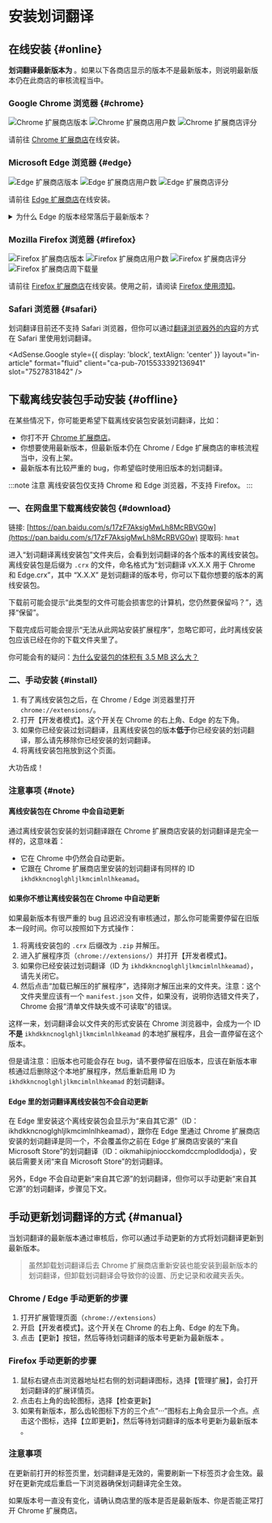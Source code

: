 
# 安装划词翻译

## 在线安装 {#online}

**划词翻译最新版本为 <LatestVersion />**。如果以下各商店显示的版本不是最新版本，则说明最新版本仍在此商店的审核流程当中。

### Google Chrome 浏览器 {#chrome}

![Chrome 扩展商店版本](https://img.shields.io/chrome-web-store/v/ikhdkkncnoglghljlkmcimlnlhkeamad.svg?style=flat-square&label=版本)
![Chrome 扩展商店用户数](https://img.shields.io/chrome-web-store/d/ikhdkkncnoglghljlkmcimlnlhkeamad.svg?style=flat-square&label=用户数高于)
![Chrome 扩展商店评分](https://img.shields.io/chrome-web-store/rating/ikhdkkncnoglghljlkmcimlnlhkeamad?style=flat-square&label=评分)

请前往 [Chrome 扩展商店](https://chrome.google.com/webstore/detail/ikhdkkncnoglghljlkmcimlnlhkeamad)在线安装。

### Microsoft Edge 浏览器 {#edge}

![Edge 扩展商店版本](https://img.shields.io/static/v1?label=版本&message=v8.5.5&color=informational&style=flat-square)
![Edge 扩展商店用户数](https://img.shields.io/static/v1?label=用户数高于&message=80k&color=informational&style=flat-square)
![Edge 扩展商店评分](https://img.shields.io/static/v1?label=评分&message=4.7/5&color=success&style=flat-square)

请前往 [Edge 扩展商店](https://microsoftedge.microsoft.com/addons/detail/oikmahiipjniocckomdccmplodldodja)在线安装。

<details>
  <summary>为什么 Edge 的版本经常落后于最新版本？</summary>
  Edge 扩展商店需要 10 个工作日左右的审核时间，所以 Edge 扩展商店的版本经常比最新版本要落后，你可以用
  Edge 浏览器从 Chrome 扩展商店里安装最新版本，或者通过下面的离线安装包的方式安装。
</details>

### Mozilla Firefox 浏览器 {#firefox}

![Firefox 扩展商店版本](https://img.shields.io/amo/v/hcfy?style=flat-square&label=版本)
![Firefox 扩展商店用户数](https://img.shields.io/amo/users/hcfy?style=flat-square&label=用户数高于)
![Firefox 扩展商店评分](https://img.shields.io/amo/rating/hcfy?style=flat-square&label=评分)
![Firefox 扩展商店周下载量](https://img.shields.io/amo/dw/hcfy?style=flat-square&label=周下载量)

请前往 [Firefox 扩展商店](https://addons.mozilla.org/zh-CN/firefox/addon/hcfy/)在线安装。使用之前，请阅读 [Firefox 使用须知](guides/firefox.md)。

### Safari 浏览器 {#safari}

划词翻译目前还不支持 Safari 浏览器，但你可以通过[翻译浏览器外的内容](guides/extra.md)的方式在 Safari 里使用划词翻译。

<AdSense.Google
  style={{ display: 'block', textAlign: 'center' }}
  layout="in-article"
  format="fluid"
  client="ca-pub-7015533392136941"
  slot="7527831842"
/>

## 下载离线安装包手动安装 {#offline}

在某些情况下，你可能更希望下载离线安装包安装划词翻译，比如：

- 你打不开 [Chrome 扩展商店](https://chrome.google.com/webstore/detail/ikhdkkncnoglghljlkmcimlnlhkeamad)。
- 你想要使用最新版本，但最新版本仍在 Chrome / Edge 扩展商店的审核流程当中，没有上架。
- 最新版本有比较严重的 bug，你希望临时使用旧版本的划词翻译。

:::note 注意
离线安装包仅支持 Chrome 和 Edge 浏览器，不支持 Firefox。
:::

### 一、在网盘里下载离线安装包 {#download}

链接: [https://pan.baidu.com/s/17zF7AksigMwLh8McRBVG0w](https://pan.baidu.com/s/17zF7AksigMwLh8McRBVG0w)
提取码: `hmat`

进入“划词翻译离线安装包”文件夹后，会看到划词翻译的各个版本的离线安装包。离线安装包是后缀为 `.crx` 的文件，命名格式为“划词翻译 vX.X.X 用于 Chrome 和 Edge.crx”，其中 “X.X.X” 是划词翻译的版本号，你可以下载你想要的版本的离线安装包。

下载前可能会提示“此类型的文件可能会损害您的计算机，您仍然要保留吗？”，选择“保留”。

下载完成后可能会提示“无法从此网站安装扩展程序”，忽略它即可，此时离线安装包应该已经在你的下载文件夹里了。

你可能会有的疑问：[为什么安装包的体积有 3.5 MB 这么大？](faq.mdx#fat)

### 二、手动安装 {#install}

1. 有了离线安装包之后，在 Chrome / Edge 浏览器里打开 `chrome://extensions/`。
2. 打开【开发者模式】。这个开关在 Chrome 的右上角、Edge 的左下角。
3. 如果你已经安装过划词翻译，且离线安装包的版本**低于**你已经安装的划词翻译，那么请先移除你已经安装的划词翻译。
4. 将离线安装包拖放到这个页面。

大功告成！

### 注意事项 {#note}

#### 离线安装包在 Chrome 中会自动更新

通过离线安装包安装的划词翻译跟在 Chrome 扩展商店安装的划词翻译是完全一样的，这意味着：

- 它在 Chrome 中仍然会自动更新。
- 它跟在 Chrome 扩展商店里安装的划词翻译有同样的 ID `ikhdkkncnoglghljlkmcimlnlhkeamad`。

#### 如果你不想让离线安装包在 Chrome 中自动更新

如果最新版本有很严重的 bug 且迟迟没有审核通过，那么你可能需要停留在旧版本一段时间。你可以按照如下方式操作：

1. 将离线安装包的 `.crx` 后缀改为 `.zip` 并解压。
2. 进入扩展程序页（`chrome://extensions/`）并打开【开发者模式】。
3. 如果你已经安装过划词翻译（ID 为 `ikhdkkncnoglghljlkmcimlnlhkeamad`），请先关闭它。
4. 然后点击“加载已解压的扩展程序”，选择刚才解压出来的文件夹。注意：这个文件夹里应该有一个 `manifest.json` 文件，如果没有，说明你选错文件夹了，Chrome 会报“清单文件缺失或不可读取”的错误。

这样一来，划词翻译会以文件夹的形式安装在 Chrome 浏览器中，会成为一个 ID **不是** `ikhdkkncnoglghljlkmcimlnlhkeamad` 的本地扩展程序，且会一直停留在这个版本。

但是请注意：旧版本也可能会存在 bug，请不要停留在旧版本，应该在新版本审核通过后删除这个本地扩展程序，然后重新启用 ID 为 `ikhdkkncnoglghljlkmcimlnlhkeamad` 的划词翻译。

#### Edge 里的划词翻译离线安装包不会自动更新

在 Edge 里安装这个离线安装包会显示为“来自其它源”（ID：ikhdkkncnoglghljlkmcimlnlhkeamad），跟你在 Edge 里通过 Chrome 扩展商店安装的划词翻译是同一个，不会覆盖你之前在 Edge 扩展商店安装的“来自 Microsoft Store”的划词翻译（ID：oikmahiipjniocckomdccmplodldodja），安装后需要关闭“来自 Microsoft Store”的划词翻译。

另外，Edge 不会自动更新“来自其它源”的划词翻译，但你可以手动更新“来自其它源”的划词翻译，步骤见下文。

## 手动更新划词翻译的方式 {#manual}

当划词翻译的最新版本通过审核后，你可以通过手动更新的方式将划词翻译更新到最新版本。

> 虽然卸载划词翻译后去 Chrome 扩展商店重新安装也能安装到最新版本的划词翻译，但卸载划词翻译会导致你的设置、历史记录和收藏夹丢失。

### Chrome / Edge 手动更新的步骤

1. 打开扩展管理页面（`chrome://extensions`）
2. 开启【开发者模式】。这个开关在 Chrome 的右上角、Edge 的左下角。
3. 点击【更新】按钮，然后等待划词翻译的版本号更新为最新版本 <LatestVersion />。

### Firefox 手动更新的步骤

1. 鼠标右键点击浏览器地址栏右侧的划词翻译图标，选择【管理扩展】，会打开划词翻译的扩展详情页。
2. 点击右上角的齿轮图标，选择【检查更新】
3. 如果有新版本，那么齿轮图标下方的三个点“···”图标右上角会显示一个点。点击这个图标，选择【立即更新】，然后等待划词翻译的版本号更新为最新版本 <LatestVersion />。

### 注意事项

在更新前打开的标签页里，划词翻译是无效的，需要刷新一下标签页才会生效。最好在更新完成后重启一下浏览器确保划词翻译完全生效。

如果版本号一直没有变化，请确认商店里的版本是否是最新版本、你是否能正常打开 Chrome 扩展商店。
